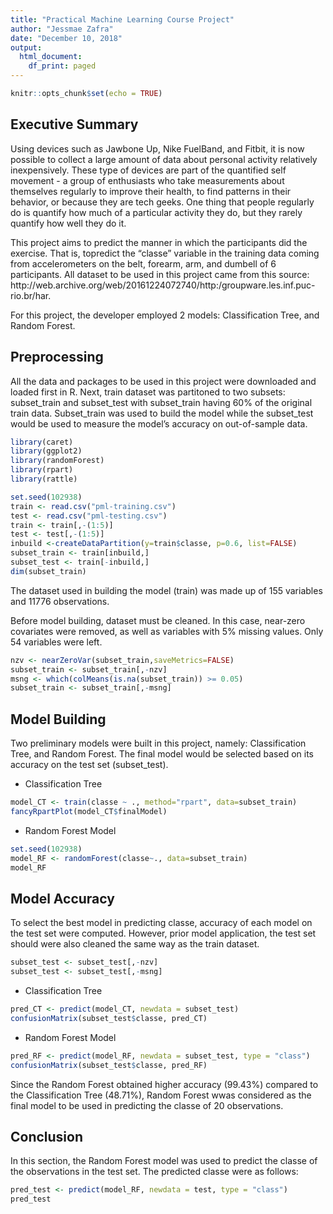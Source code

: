 ---
title: "Practical Machine Learning Course Project"
author: "Jessmae Zafra"
date: "December 10, 2018"
output:
  html_document:
    df_print: paged
---

```{r setup, include=FALSE}
knitr::opts_chunk$set(echo = TRUE)
```

## Executive Summary

Using devices such as Jawbone Up, Nike FuelBand, and Fitbit, it is now possible to collect a large amount of data about personal activity relatively inexpensively. These type of devices are part of the quantified self movement - a group of enthusiasts who take measurements about themselves regularly to improve their health, to find patterns in their behavior, or because they are tech geeks. One thing that people regularly do is quantify how much of a particular activity they do, but they rarely quantify how well they do it. 

This project aims to predict the manner in which the participants did the exercise. That is, topredict the "classe" variable in the training data coming from accelerometers on the belt, forearm, arm, and dumbell of 6 participants. All dataset to be used in this project came from this source:
http://web.archive.org/web/20161224072740/http:/groupware.les.inf.puc-rio.br/har.

For this project, the developer employed 2 models: Classification Tree, and Random Forest.

## Preprocessing

All the data and packages to be used in this project were downloaded and loaded first in R. Next, train dataset was partitoned to two subsets: subset_train and subset_test with subset_train having 60% of the original train data. Subset_train was used to build the model while the subset_test would be used to measure the model's accuracy on out-of-sample data.
```{r message=FALSE, warning=FALSE}
library(caret)
library(ggplot2)
library(randomForest)
library(rpart)
library(rattle)
```

```{r }
set.seed(102938)
train <- read.csv("pml-training.csv")
test <- read.csv("pml-testing.csv")
train <- train[,-(1:5)]
test <- test[,-(1:5)]
inbuild <-createDataPartition(y=train$classe, p=0.6, list=FALSE)
subset_train <- train[inbuild,]
subset_test <- train[-inbuild,]
dim(subset_train)
```

The dataset used in building the model (train) was made up of 155 variables and 11776 observations.

Before model building, dataset must be cleaned. In this case, near-zero covariates were removed, as well as variables with 5% missing values. Only 54 variables were left.

```{r }
nzv <- nearZeroVar(subset_train,saveMetrics=FALSE) 
subset_train <- subset_train[,-nzv]
msng <- which(colMeans(is.na(subset_train)) >= 0.05)
subset_train <- subset_train[,-msng]
```

## Model Building

Two preliminary models were built in this project, namely: Classification Tree, and Random Forest. The final model would be selected based on its accuracy on the test set (subset_test).

* Classification Tree

```{r }
model_CT <- train(classe ~ ., method="rpart", data=subset_train)
fancyRpartPlot(model_CT$finalModel)
```

* Random Forest Model

```{r }
set.seed(102938)
model_RF <- randomForest(classe~., data=subset_train)
model_RF
```

## Model Accuracy

To select the best model in predicting classe, accuracy of each model on the test set were computed. However, prior model application, the test set should were also cleaned the same way as the train dataset.

```{r }
subset_test <- subset_test[,-nzv]
subset_test <- subset_test[,-msng]
```

* Classification Tree

```{r }
pred_CT <- predict(model_CT, newdata = subset_test)
confusionMatrix(subset_test$classe, pred_CT)
```

* Random Forest Model

```{r }
pred_RF <- predict(model_RF, newdata = subset_test, type = "class")
confusionMatrix(subset_test$classe, pred_RF)
```

Since the Random Forest obtained higher accuracy (99.43%) compared to the Classification Tree (48.71%), Random Forest wwas considered as the final model to be used in predicting the classe of 20 observations.

## Conclusion
In this section, the Random Forest model was used to predict the classe of the observations in the test set. The predicted classe were as follows:

```{r }
pred_test <- predict(model_RF, newdata = test, type = "class")
pred_test
```
